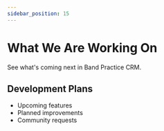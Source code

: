 ```yaml
---
sidebar_position: 15
---
```


# What We Are Working On

See what's coming next in Band Practice CRM.

## Development Plans
- Upcoming features
- Planned improvements
- Community requests 